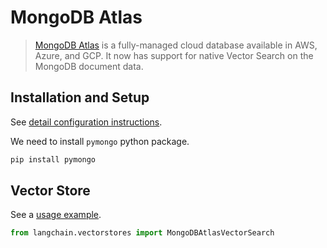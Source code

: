 # MongoDB Atlas

>[MongoDB Atlas](https://www.mongodb.com/docs/atlas/) is a fully-managed cloud
> database available in AWS, Azure, and GCP.  It now has support for native 
> Vector Search on the MongoDB document data.

## Installation and Setup

See [detail configuration instructions](/docs/integrations/vectorstores/mongodb_atlas).

We need to install `pymongo` python package.

```bash
pip install pymongo
```

## Vector Store

See a [usage example](/docs/integrations/vectorstores/mongodb_atlas).

```python
from langchain.vectorstores import MongoDBAtlasVectorSearch
```

